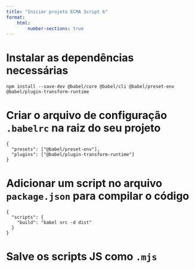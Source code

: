 ```yaml
---
title: "Iniciar projeto ECMA Script 6"
format: 
    html:
        number-sections: true
---
```


# Instalar as dependências necessárias

```
npm install --save-dev @babel/core @babel/cli @babel/preset-env @babel/plugin-transform-runtime
```

# Criar o arquivo de configuração `.babelrc` na raiz do seu projeto

```
{
  "presets": ["@babel/preset-env"],
  "plugins": ["@babel/plugin-transform-runtime"]
}
```
# Adicionar um script no arquivo `package.json` para compilar o código

```
{
  "scripts": {
    "build": "babel src -d dist"
  }
}
```

# Salve os scripts JS como `.mjs`